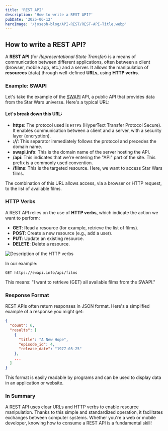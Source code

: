 ```yaml
---
title: 'REST API'
description: 'How to write a REST API?'
pubDate: '2025-06-12'
heroImage: '/joseph-blog/API-REST/REST-API-Title.webp'
---
```


## How to write a REST API?

A **REST API** (for *Representational State Transfer*) is a means of communication between different applications, often between a client (browser, mobile app, etc.) and a server. It allows the manipulation of **resources** (data) through well-defined **URLs**, using **HTTP verbs**.

### Example: SWAPI

Let's take the example of the [SWAPI](https://swapi.info/) API, a public API that provides data from the Star Wars universe. Here's a typical URL:

#### Let's break down this URL:

- **https**: The protocol used is `HTTPS` (HyperText Transfer Protocol Secure). It enables communication between a client and a server, with a security layer (encryption).
- **://**: This separator immediately follows the protocol and precedes the domain name.
- **swapi.info**: This is the domain name of the server hosting the API.
- **/api**: This indicates that we're entering the "API" part of the site. This prefix is a commonly used convention.
- **/films**: This is the targeted resource. Here, we want to access Star Wars films.

The combination of this URL allows access, via a browser or HTTP request, to the list of available films.

### HTTP Verbs

A REST API relies on the use of **HTTP verbs**, which indicate the action we want to perform:

- **GET**: Read a resource (for example, retrieve the list of films).
- **POST**: Create a new resource (e.g., add a user).
- **PUT**: Update an existing resource.
- **DELETE**: Delete a resource.

![Description of the HTTP verbs](/joseph-blog/API-REST/REST-API-SCHEMA.webp)

In our example:

```http
GET https://swapi.info/api/films
```

This means: "I want to retrieve (GET) all available films from the SWAPI."

### Response Format

REST APIs often return responses in JSON format. Here's a simplified example of a response you might get:

```json
{
  "count": 6,
  "results": [
    {
      "title": "A New Hope",
      "episode_id": 4,
      "release_date": "1977-05-25"
    },
    ...
  ]
}
```

This format is easily readable by programs and can be used to display data in an application or website.

### In Summary

A REST API uses clear URLs and HTTP verbs to enable resource manipulation. Thanks to this simple and standardized operation, it facilitates exchanges between computer systems. Whether you're a web or mobile developer, knowing how to consume a REST API is a fundamental skill!


